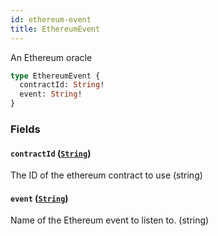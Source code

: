 ```yaml
---
id: ethereum-event
title: EthereumEvent
---
```



An Ethereum oracle

```graphql
type EthereumEvent {
  contractId: String!
  event: String!
}
```


### Fields

#### `contractId` ([`String`](/docs/testnet/graphql/scalars/string))

The ID of the ethereum contract to use (string)


#### `event` ([`String`](/docs/testnet/graphql/scalars/string))

Name of the Ethereum event to listen to. (string)




